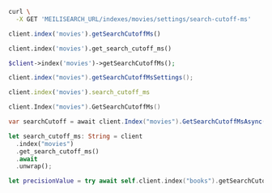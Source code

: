 <CodeGroup>

```bash cURL
curl \
  -X GET 'MEILISEARCH_URL/indexes/movies/settings/search-cutoff-ms'
```


```javascript JS
client.index('movies').getSearchCutoffMs()
```


```python Python
client.index('movies').get_search_cutoff_ms()
```


```php PHP
$client->index('movies')->getSearchCutoffMs();
```


```java Java
client.index("movies").getSearchCutoffMsSettings();
```


```ruby Ruby
client.index('movies').search_cutoff_ms
```


```go Go
client.Index("movies").GetSearchCutoffMs()
```


```csharp C#
var searchCutoff = await client.Index("movies").GetSearchCutoffMsAsync();
```


```rust Rust
let search_cutoff_ms: String = client
  .index("movies")
  .get_search_cutoff_ms()
  .await
  .unwrap();
```


```swift Swift
let precisionValue = try await self.client.index("books").getSearchCutoffMs()
```

</CodeGroup>
